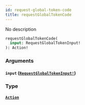 ```yaml
---
id: request-global-token-code
title: requestGlobalTokenCode
---
```


No description

```graphql
requestGlobalTokenCode(
  input: RequestGlobalTokenInput!
): Action!

```

### Arguments

#### `input` ([`RequestGlobalTokenInput!`](/graphql/inputs/request-global-token-input))

### Type

#### [`Action`](/graphql/objects/action)
